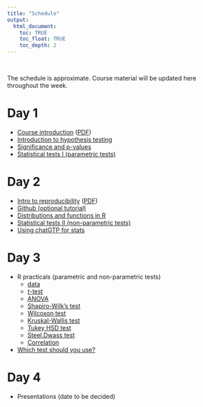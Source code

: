 ```yaml
---
title: "Schedule"
output:
  html_document:
    toc: TRUE
    toc_float: TRUE
    toc_depth: 2
---
```


\

The schedule is approximate.
Course material will be updated here throughout the week.

# Day 1

* [Course introduction](slides/day-01.html) ([PDF](https://drive.google.com/file/d/1X3q9v4Ot0ZR3NUiFp8ntZ-HMYCHrpABa/view?usp=share_link))
* [Introduction to hypothesis testing](slides/day-01.html#hypothesis)
* [Significance and p-values](slides/day-01.html#significance)
* [Statistical tests I (parametric tests)](https://drive.google.com/file/d/17-jhttviYJHSau9b29dRMDelRjqegTU4/view?usp=share_link)

# Day 2

* [Intro to reproducibility](slides/day-02.html) ([PDF](https://drive.google.com/file/d/123MCYQHRwnR3_prbjplxHC1bYIsJ0Vpr/view?usp=share_link))
* [Github (optional tutorial)](https://www.geo.uzh.ch/microsite/reproducible_research/post/rr-rstudio-git/)
* [Distributions and functions in R](https://docs.google.com/presentation/d/1Szc2vO5Jk1D6sYeq90z2mpF8I1Iu0BThYe6GeGQPnXE/edit?usp=sharing)
* [Statistical tests II (non-parametric tests)](https://drive.google.com/file/d/1hAFAzGOl1oEYRN4DCTkE6IeWZqeOIONf/view?usp=share_link)
* [Using chatGTP for stats](slides/day-03.html)

# Day 3

* R practicals (parametric and non-parametric tests)
  * [data](examples/zooid_size.csv) 
  * [*t*-test](examples/t-test.R)
  * [ANOVA](examples/ANOVA.R)
  * [Shapiro-Wilk's test](examples/shapiro.R)
  * [Wilcoxon test](examples/wilcoxon.R)
  * [Kruskal-Wallis test](examples/kruskal-wallis.R)
  * [Tukey HSD test](examples/tukey.R)
  * [Steel.Dwass test](examples/steel-dwass.R)
  * [Correlation](examples/correlation.R)

* [Which test should you use?](https://www.scribbr.com/statistics/statistical-tests/)

# Day 4

* Presentations (date to be decided)


